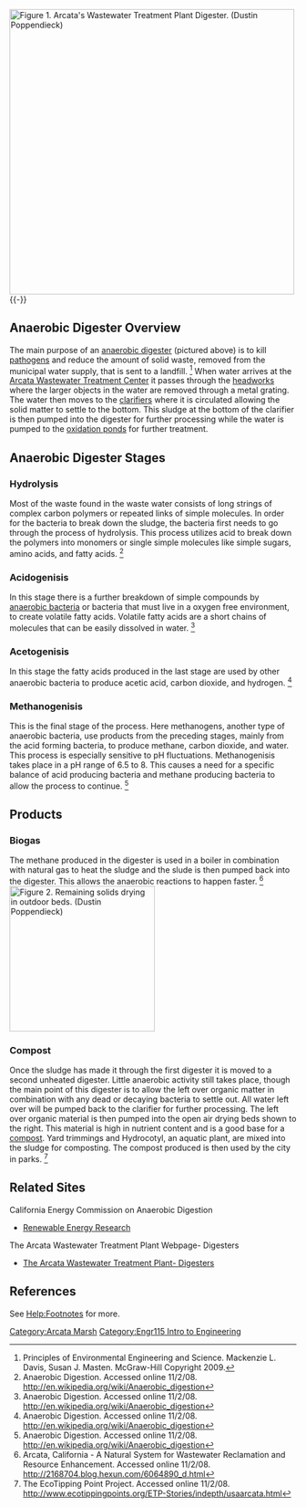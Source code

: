 {{TOCright}}
[[Image:Arcata-6678.jpg|thumb|500px|left|Figure 1. Arcata's Wastewater Treatment Plant Digester. (Dustin Poppendieck)]]
{{-}}

== Anaerobic Digester Overview ==
The main purpose of an [[anaerobic digester]] (pictured above) is to kill [[pathogens]] and reduce the amount of solid waste, removed from the municipal water supply, that is sent to a landfill.  <ref name="Principles of Environmental Science">Principles of Environmental Engineering and Science.  Mackenzie L. Davis, Susan J. Masten.  McGraw-Hill Copyright 2009.</ref> When water arrives at the [[Arcata Wastewater Treatment Center]] it passes through the [[Arcata_Marsh_headworks|headworks]] where the larger objects in the water are removed through a metal grating.  The water then moves to the [[Arcata_Marsh_Clarifiers|clarifiers]] where it is circulated allowing the solid matter to settle to the bottom.  This sludge at the bottom of the clarifier is then pumped into the digester for further processing while the water is pumped to the [[Arcata Marsh Oxidation Ponds|oxidation ponds]] for further treatment.

== Anaerobic Digester Stages ==
===Hydrolysis===

Most of the waste found in the waste water consists of long strings of complex carbon polymers or repeated links of simple molecules.  In order for the bacteria to break down the sludge, the bacteria first needs to go through the process of hydrolysis. This process utilizes acid to break down the polymers into monomers or single simple molecules like simple sugars, amino acids, and fatty acids.  <ref name="Anaerobic Digestion">Anaerobic Digestion. Accessed online 11/2/08. http://en.wikipedia.org/wiki/Anaerobic_digestion</ref> 

===Acidogenisis ===

In this stage there is a further breakdown of simple compounds by [[anaerobic bacteria]] or bacteria that must live in a oxygen free environment, to create volatile fatty acids.  Volatile fatty acids are a short chains of molecules that can be easily dissolved in water. <ref name="Anearobic Digestion">Anaerobic Digestion. Accessed online 11/2/08. http://en.wikipedia.org/wiki/Anaerobic_digestion</ref> 

===Acetogenisis ===

In this stage the fatty acids produced in the last stage are used by other anaerobic bacteria to produce acetic acid, carbon dioxide, and hydrogen. <ref name="Anaerobic Digestion">Anaerobic Digestion. Accessed online 11/2/08. http://en.wikipedia.org/wiki/Anaerobic_digestion</ref>  

===Methanogenisis ===

This is the final stage of the process.  Here methanogens, another type of anaerobic bacteria, use products from the preceding stages, mainly from the acid forming bacteria, to produce methane, carbon dioxide, and water.  This process is especially sensitive to pH fluctuations.  Methanogenisis takes place in a pH range of 6.5 to 8.   This causes a need for a specific balance of acid producing bacteria and methane producing bacteria to allow the process to continue.  <ref name="Anaerobic Digestion">Anaerobic Digestion. Accessed online 11/2/08. http://en.wikipedia.org/wiki/Anaerobic_digestion</ref>

== Products ==
===Biogas ===

The methane produced in the digester is used in a boiler in combination with natural gas to heat the sludge and the slude is then pumped back into the digester.  This allows the anaerobic reactions to happen faster.  <ref name="Arcata, California">Arcata, California - A Natural System for Wastewater Reclamation and Resource Enhancement. Accessed online 11/2/08. http://2168704.blog.hexun.com/6064890_d.html</ref>
[[Image:Drying-beds.jpg|thumb|255px|right|Figure 2. Remaining solids drying in outdoor beds. (Dustin Poppendieck)]]

===Compost ===

Once the sludge has made it through the first digester it is moved to a second unheated digester.  Little anaerobic activity still takes place, though the main point of this digester is to allow the left over organic matter in combination with any dead or decaying bacteria to settle out.  All water left over will be pumped back to the clarifier for further processing.  The left over organic material is then pumped into the open air drying beds shown to the right.  This material is high in nutrient content and is a good base for a [[Arcata_Marsh_compost|compost]]. Yard trimmings and Hydrocotyl, an aquatic plant, are mixed into the sludge for composting.  The compost produced is then used by the city in parks.  <ref name="The EcoTipping Point Project">The EcoTipping Point Project. Accessed online 11/2/08. http://www.ecotippingpoints.org/ETP-Stories/indepth/usaarcata.html</ref>

== Related Sites ==
California Energy Commission on Anaerobic Digestion
*[http://www.energy.ca.gov/research/renewable/biomass/anaerobic_digestion/index.html Renewable Energy Research]
The Arcata Wastewater Treatment Plant Webpage- Digesters 
*[http://www.humboldt.edu/~ere_dept/marsh/digester.html The Arcata Wastewater Treatment Plant- Digesters]

== References ==
<references/>
See [[Help:Footnotes]] for more.
<!-- This will automatically put the citations from within the <ref> </ref> tags above. -->

[[Category:Arcata Marsh]]
[[Category:Engr115 Intro to Engineering]]